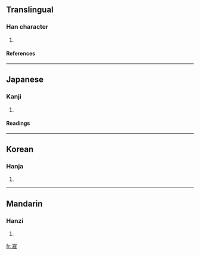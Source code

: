 ==Translingual==
===Han character===
{{Han char|rn=15|rad=冫|as=11|sn=13|four=3211<sub>4</sub>|canj=戈一山人土 (IMUOG)}}
# {{defn|Han}}
====References====
{{Han ref|kx=0133.250|dkj=01699|dj=0298.080|hdz=10300.190|uh=51D7|ud=20951|bh=DCC5|bd=56517}}
----
==Japanese==
===Kanji===
{{ja-kanji|grade=|rs=冫11}}
# {{defn|Japanese}}
====Readings====
{{ja-readings|on=[[さい]] (sai), [[ぜ]] (ze)|kun=}}
----
==Korean==
===Hanja===
{{ko-hanja|hangeul=최|rv=choe|mr=ch'oe}}
# {{defn|Korean}}
----
==Mandarin==
===Hanzi===
{{cmn-hanzi|pin=[[cuí]] ([[cui2]])|wg=ts'ui<sup>2</sup>}}
# {{defn|Mandarin}}

[[fr:凗]]